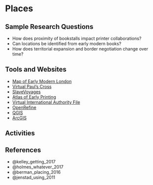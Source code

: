 # Places

## Sample Research Questions

- How does proximity of bookstalls impact printer collaborations?
- Can locations be identified from early modern books?
- How does territorial expansion and border negotiation change over time?

## Tools and Websites

- [Map of Early Modern London](https://mapoflondon.uvic.ca/)
- [Virtual Paul's Cross](https://vpcross.chass.ncsu.edu/)
- [SlaveVoyages](https://www.slavevoyages.org/)
- [Atlas of Early Printing](https://atlas.lib.uiowa.edu/)
- [Virtual International Authority File](https://viaf.org/en)
- [OpenRefine](https://viaf.org/en)
- [QGIS](https://qgis.org/)
- [ArcGIS](https://www.arcgis.com/index.html)

## Activities

## References

- @kelley_getting_2017
- @holmes_whatever_2017
- @berman_placing_2016
- @jenstad_using_2011

